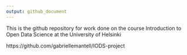 ```yaml
---
output: github_document
---
```


This is the github repository for work done on the course Introduction to Open Data Science at the University of Helsinki

https://github.com/gabriellemantell/IODS-project
